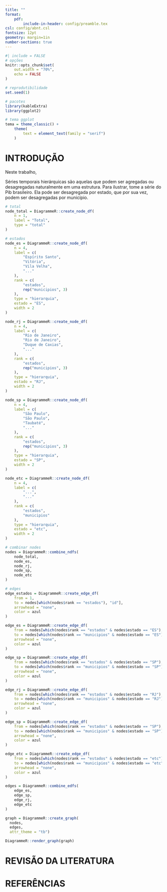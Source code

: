 ```yaml
---
title: ""
format:
    pdf:
        include-in-header: config/preamble.tex
csl: config/abnt.csl
fontsize: 12pt
geometry: margin=1in
number-sections: true
---
```


```r
#| include = FALSE
# opções
knitr::opts_chunk$set(
    out.width = "70%",
    echo = FALSE
)

# reprodutibilidade
set.seed(1)

# pacotes
library(kableExtra)
library(ggplot2)

# tema ggplot
tema = theme_classic() +
    theme(
        text = element_text(family = "serif")
    )
```

<!-- capa -->

\thispagestyle{empty}
\begin{center}
{\Large \MakeUppercase{\universidade\\ \campus\\ \curso}}
\end{center}
\vspace{1cm}
\begin{center}
{\Large \MakeUppercase{\nome\>\sobrenome}}
\end{center}
\vspace{5cm}
\begin{center}
\Large \MakeUppercase{\textbf{\titulo}}
\end{center}
\vspace{5cm}

\begin{center}
\uppercase{\cidade}\\ \ano
\end{center}

<!-- folha de rosto -->

\newpage
\thispagestyle{empty}
\setcounter{page}{1}

\begin{center}
{\Large \MakeUppercase{\nome\>\sobrenome}}

\vspace{6cm}

\Large \MakeUppercase{\textbf{\titulo}}

\normalsize

\vspace{3cm}
\end{center}

\hspace{7cm}{\begin{minipage}{8.5cm}{
\tipo\>apresentada ao \curso\>da \universidade, como requisito para a obtenção do título de \grau.\\

Orientador: \parbox[t]{6.0cm}{\orientador}}
\end{minipage}}

\vspace{3cm}

\begin{center}
\cidade\\
\ano
\end{center}

<!-- folha de aprovação -->

\newpage
\thispagestyle{empty}

\begin{center}
{\large \MakeUppercase{\nome\>\sobrenome}}

\vspace{1cm}

\Large \MakeUppercase{\textbf{\titulo}}

\normalsize

\vspace{1cm}
\end{center}

\hspace{7.5cm}{\begin{minipage}{8.5cm}{
\tipo\>apresentada ao \curso\>da \universidade\>como requisito para a obtenção do título de \grau.\\}
\end{minipage}}

\vspace{1cm}

\hspace{9cm} \uppercase{\textbf{Banca Examinadora}}

\vspace{1cm}
\begin{center}

\hspace{7cm}{\underline{\hspace{7cm}} \\}
\hspace{7cm}{\orientador \\}
\hspace{7cm}{\universidade}

\hspace{7cm}{\underline{\hspace{7cm}} \\}
\hspace{7cm}{\bancap \\}
\hspace{7cm}{\universidade}

\hspace{7cm}{\underline{\hspace{7cm}} \\}
\hspace{7cm}{\bancas \\}
\hspace{7cm}{\universidade}


\cidade, \dia\>de \mes\>de \ano.
\end{center}

<!-- resumo -->

\newpage
\thispagestyle{empty}
\begin{singlespace}
\noindent \MakeUppercase{\sobrenome}, \nome. \textbf{\titulo}. \ano. xx folhas. \tipo\>(\curso) -- \universidade, \cidade, \ano.

\vspace{1pc}
\begin{center}
\textbf{RESUMO}
\end{center}
\vspace{1pc}

\noindent
No máximo 500 palavaras em espaço simples e sem parágrafos. Deve apresentar de forma concisa os objetivos, metodologia e os resultado alcançados, utilizar o verbo na voz ativa. Espaçamento simples, sem recuo de parágrafos.

\vspace{2pc}
\noindent
{\textbf{Palavras-chave}:}  Palavra 1. Palavra 2. Palavra 3. Palavra 4. Palavra 5.

\end{singlespace}

<!-- abstract -->

\newpage
\thispagestyle{empty}

\begin{singlespace}
\noindent \MakeUppercase{\sobrenome}, \nome. \textbf{\tituloingles}. \ano. xx folhas. \tipoingles\>(\cursoingles) -- \universidade, \cidade, \ano.

\vspace{1pc}
\begin{center}
\textbf{ABSTRACT}
\end{center}
\vspace{1pc}

\noindent 
Tradução do resumo.

\vspace{2pc}
\noindent
{\textbf{Keywords}:}  Tradução das palavras chave.
\end{singlespace}

<!-- sumário -->

\newpage
\thispagestyle{empty}
\begin{flushleft}
\begingroup
\let\clearpage\relax

\newpage
\begin{center}
\MakeUppercase{\textbf{Sumário}}
\end{center}
\begin{center}
\tableofcontents
\end{center}
\end{flushleft}

<!-- lista de figuras -->

\newpage
\thispagestyle{empty}
\begin{center}
\MakeUppercase{\textbf{LISTA DE FIGURAS}}
\end{center}
\begin{center}
\listoffigures
\end{center}

<!-- lista de tabelas -->

\newpage
\begin{center}
\MakeUppercase{\textbf{LISTA DE TABELAS}}
\end{center}
\begin{center}
\listoftables
\end{center}
\thispagestyle{empty}
\endgroup

<!-- elementos textuais -->

\newpage
# INTRODUÇÃO {-}

Neste trabalho, 

Séries temporais hierárquicas são aquelas que podem ser agregadas ou desagregadas naturalmente em uma estrutura. Para ilustrar, tome a série do Pib brasileiro. Ela pode ser desagregada por estado, que por sua vez, podem ser desagregadas por município.

```r

# total
node_total = DiagrammeR::create_node_df(
    n = 1,
    label = "Total",
    type = "total"
)

# estados
node_es = DiagrammeR::create_node_df(
    n = 4,
    label = c(
        "Espírito Santo",
        "Vitória",
        "Vila Velha",
        "..."
    ),
    rank = c(
        "estados",
        rep("municipios", 3)
    ),
    type = "hierarquia",
    estado = "ES",
    width = 2
)

node_rj = DiagrammeR::create_node_df(
    n = 4,
    label = c(
        "Rio de Janeiro",
        "Rio de Janeiro",
        "Duque de Caxias",
        "..."
    ),
    rank = c(
        "estados",
        rep("municipios", 3)
    ),
    type = "hierarquia",
    estado = "RJ",
    width = 2
)

node_sp = DiagrammeR::create_node_df(
    n = 4,
    label = c(
        "São Paulo",
        "São Paulo",
        "Taubaté",
        "..."
    ),
    rank = c(
        "estados",
        rep("municipios", 3)
    ),
    type = "hierarquia",
    estado = "SP",
    width = 2
)

node_etc = DiagrammeR::create_node_df(
    n = 4,
    label = c(
        "...",
        "..."
    ),
    rank = c(
        "estados",
        "municipios"
    ),
    type = "hierarquia",
    estado = "etc",
    width = 2
)

# combinar nodes
nodes = DiagrammeR::combine_ndfs(
    node_total,
    node_es,
    node_rj,
    node_sp,
    node_etc
)

# edges
edge_estados = DiagrammeR::create_edge_df(
    from = 1,
    to = nodes[which(nodes$rank == "estados"), "id"],
    arrowhead = "none",
    color = azul
)

edge_es = DiagrammeR::create_edge_df(
    from = nodes[which(nodes$rank == "estados" & nodes$estado == "ES"), "id"],
    to = nodes[which(nodes$rank == "municipios" & nodes$estado == "ES"), "id"],
    arrowhead = "none",
    color = azul
)

edge_sp = DiagrammeR::create_edge_df(
    from = nodes[which(nodes$rank == "estados" & nodes$estado == "SP"), "id"],
    to = nodes[which(nodes$rank == "municipios" & nodes$estado == "SP"), "id"],
    arrowhead = "none",
    color = azul
)

edge_rj = DiagrammeR::create_edge_df(
    from = nodes[which(nodes$rank == "estados" & nodes$estado == "RJ"), "id"],
    to = nodes[which(nodes$rank == "municipios" & nodes$estado == "RJ"), "id"],
    arrowhead = "none",
    color = azul
)

edge_sp = DiagrammeR::create_edge_df(
    from = nodes[which(nodes$rank == "estados" & nodes$estado == "SP"), "id"],
    to = nodes[which(nodes$rank == "municipios" & nodes$estado == "SP"), "id"],
    arrowhead = "none",
    color = azul
)

edge_etc = DiagrammeR::create_edge_df(
    from = nodes[which(nodes$rank == "estados" & nodes$estado == "etc"), "id"],
    to = nodes[which(nodes$rank == "municipios" & nodes$estado == "etc"), "id"],
    arrowhead = "none",
    color = azul
)

edges = DiagrammeR::combine_edfs(
    edge_es,
    edge_sp,
    edge_rj,
    edge_etc
)

graph = DiagrammeR::create_graph(
  nodes,
  edges,
  attr_theme = "tb")

DiagrammeR::render_graph(graph)
```


# REVISÃO DA LITERATURA




\newpage
# REFERÊNCIAS {-}

\bibliography{config/bib.bib}
